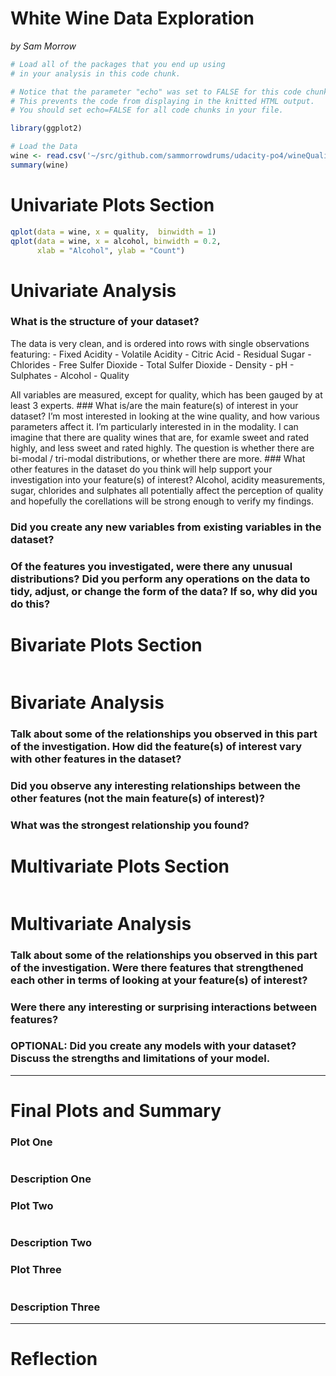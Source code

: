 White Wine Data Exploration
========================================================
_by Sam Morrow_

```r
# Load all of the packages that you end up using
# in your analysis in this code chunk.

# Notice that the parameter "echo" was set to FALSE for this code chunk.
# This prevents the code from displaying in the knitted HTML output.
# You should set echo=FALSE for all code chunks in your file.

library(ggplot2)
```

```r
# Load the Data
wine <- read.csv('~/src/github.com/sammorrowdrums/udacity-po4/wineQualityWhites.csv')
summary(wine)
```

# Univariate Plots Section
```r
qplot(data = wine, x = quality,  binwidth = 1)
qplot(data = wine, x = alcohol, binwidth = 0.2,
      xlab = "Alcohol", ylab = "Count")
```

# Univariate Analysis

### What is the structure of your dataset?
The data is very clean, and is ordered into rows with single observations featuring:
  - Fixed Acidity
  - Volatile Acidity
  - Citric Acid
  - Residual Sugar
  - Chlorides
  - Free Sulfer Dioxide
  - Total Sulfer Dioxide
  - Density
  - pH
  - Sulphates
  - Alcohol
  - Quality
  
All variables are measured, except for quality, which has been gauged by at least 3 experts.
### What is/are the main feature(s) of interest in your dataset?
I'm most interested in looking at the wine quality, and how various parameters affect it. I'm particularly interested in in the modality. I can imagine that there are quality wines that are, for examle sweet and rated highly, and less sweet and rated highly. The question is whether there are bi-modal / tri-modal distributions, or whether there are more.
### What other features in the dataset do you think will help support your investigation into your feature(s) of interest?
Alcohol, acidity measurements, sugar, chlorides and sulphates all potentially affect the perception of quality and hopefully the corellations will be strong enough to verify my findings.


### Did you create any new variables from existing variables in the dataset?



### Of the features you investigated, were there any unusual distributions? Did you perform any operations on the data to tidy, adjust, or change the form of the data? If so, why did you do this?



# Bivariate Plots Section
```r

```

# Bivariate Analysis

### Talk about some of the relationships you observed in this part of the investigation. How did the feature(s) of interest vary with other features in the dataset?

### Did you observe any interesting relationships between the other features (not the main feature(s) of interest)?

### What was the strongest relationship you found?




# Multivariate Plots Section

```r

```

# Multivariate Analysis

### Talk about some of the relationships you observed in this part of the investigation. Were there features that strengthened each other in terms of looking at your feature(s) of interest?

### Were there any interesting or surprising interactions between features?

### OPTIONAL: Did you create any models with your dataset? Discuss the strengths and limitations of your model.

------

# Final Plots and Summary

### Plot One
```r

```

### Description One


### Plot Two
```r

```

### Description Two


### Plot Three
```r

```

### Description Three

------

# Reflection
